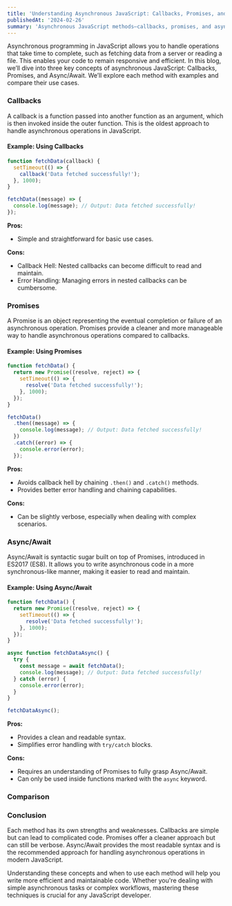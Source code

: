 ```yaml
---
title: 'Understanding Asynchronous JavaScript: Callbacks, Promises, and Async/Await'
publishedAt: '2024-02-26'
summary: 'Asynchronous JavaScript methods—callbacks, promises, and async/await—offer different approaches to handle operations that take time, with async/await providing the most readable and maintainable syntax.'
---
```


Asynchronous programming in JavaScript allows you to handle operations that take time to complete, such as fetching data from a server or reading a file. This enables your code to remain responsive and efficient. In this blog, we’ll dive into three key concepts of asynchronous JavaScript: Callbacks, Promises, and Async/Await. We’ll explore each method with examples and compare their use cases.

### Callbacks

A callback is a function passed into another function as an argument, which is then invoked inside the outer function. This is the oldest approach to handle asynchronous operations in JavaScript.

#### Example: Using Callbacks

```javascript
function fetchData(callback) {
  setTimeout(() => {
    callback('Data fetched successfully!');
  }, 1000);
}

fetchData((message) => {
  console.log(message); // Output: Data fetched successfully!
});
```

**Pros:**

- Simple and straightforward for basic use cases.

**Cons:**

- Callback Hell: Nested callbacks can become difficult to read and maintain.
- Error Handling: Managing errors in nested callbacks can be cumbersome.

### Promises

A Promise is an object representing the eventual completion or failure of an asynchronous operation. Promises provide a cleaner and more manageable way to handle asynchronous operations compared to callbacks.

#### Example: Using Promises

```javascript
function fetchData() {
  return new Promise((resolve, reject) => {
    setTimeout(() => {
      resolve('Data fetched successfully!');
    }, 1000);
  });
}

fetchData()
  .then((message) => {
    console.log(message); // Output: Data fetched successfully!
  })
  .catch((error) => {
    console.error(error);
  });
```

**Pros:**

- Avoids callback hell by chaining `.then()` and `.catch()` methods.
- Provides better error handling and chaining capabilities.

**Cons:**

- Can be slightly verbose, especially when dealing with complex scenarios.

### Async/Await

Async/Await is syntactic sugar built on top of Promises, introduced in ES2017 (ES8). It allows you to write asynchronous code in a more synchronous-like manner, making it easier to read and maintain.

#### Example: Using Async/Await

```javascript
function fetchData() {
  return new Promise((resolve, reject) => {
    setTimeout(() => {
      resolve('Data fetched successfully!');
    }, 1000);
  });
}

async function fetchDataAsync() {
  try {
    const message = await fetchData();
    console.log(message); // Output: Data fetched successfully!
  } catch (error) {
    console.error(error);
  }
}

fetchDataAsync();
```

**Pros:**

- Provides a clean and readable syntax.
- Simplifies error handling with `try/catch` blocks.

**Cons:**

- Requires an understanding of Promises to fully grasp Async/Await.
- Can only be used inside functions marked with the `async` keyword.

### Comparison

<Table
  data={{
    headers: ['Feature', 'Callbacks', 'Promises', 'Async/Await'],
    rows: [
      ['Syntax', 'Nested functions', '`.then()` and `.catch()`', 'Synchronous-like syntax'],
      ['Error Handling', 'Difficult to manage', '`.catch()` for errors', '`try/catch` blocks'],
      ['Readability', 'Callback Hell', 'More readable', 'Most readable'],
      ['Compatibility', 'Widely supported', 'ES6 and later', 'ES2017 and later'],
    ],
  }}
/>

### Conclusion

Each method has its own strengths and weaknesses. Callbacks are simple but can lead to complicated code. Promises offer a cleaner approach but can still be verbose. Async/Await provides the most readable syntax and is the recommended approach for handling asynchronous operations in modern JavaScript.

Understanding these concepts and when to use each method will help you write more efficient and maintainable code. Whether you're dealing with simple asynchronous tasks or complex workflows, mastering these techniques is crucial for any JavaScript developer.
